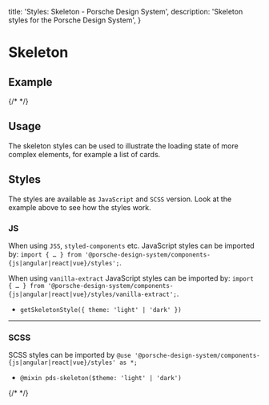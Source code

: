   title: 'Styles: Skeleton - Porsche Design System',
  description: 'Skeleton styles for the Porsche Design System',
}

# Skeleton

## Example

{/* <Playground :frameworkMarkup="codeExample" :externalStackBlitzDependencies="['styled-components']"><ExampleStylesSkeleton /></Playground> */}

## Usage

The skeleton styles can be used to illustrate the loading state of more complex elements, for example a list of cards.

## Styles

The styles are available as `JavaScript` and `SCSS` version. Look at the example above to see how the styles work.

### JS

When using `JSS`, `styled-components` etc. JavaScript styles can be imported by:
`import { … } from '@porsche-design-system/components-{js|angular|react|vue}/styles';`.

When using `vanilla-extract` JavaScript styles can be imported by:
`import { … } from '@porsche-design-system/components-{js|angular|react|vue}/styles/vanilla-extract';`.

- `getSkeletonStyle({ theme: 'light' | 'dark' })`

---

### SCSS

SCSS styles can be imported by `@use '@porsche-design-system/components-{js|angular|react|vue}/styles' as *;`

- `@mixin pds-skeleton($theme: 'light' | 'dark')`

{/* <script lang="ts">

  @Component({
  components: {
  ExampleStylesSkeleton
},
})
  codeExample = getStylesSkeletonCodeSamples();

  public mounted(): void {
  adjustSelectedFramework(this.codeExample);
}
}
</script> */}
